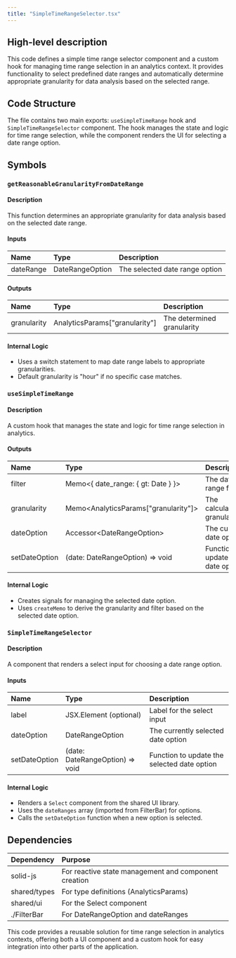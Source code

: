 ```yaml
---
title: "SimpleTimeRangeSelector.tsx"
---
```


## High-level description
This code defines a simple time range selector component and a custom hook for managing time range selection in an analytics context. It provides functionality to select predefined date ranges and automatically determine appropriate granularity for data analysis based on the selected range.

## Code Structure
The file contains two main exports: `useSimpleTimeRange` hook and `SimpleTimeRangeSelector` component. The hook manages the state and logic for time range selection, while the component renders the UI for selecting a date range option.

## Symbols

### `getReasonableGranularityFromDateRange`
#### Description
This function determines an appropriate granularity for data analysis based on the selected date range.

#### Inputs
| Name | Type | Description |
|:-----|:-----|:------------|
| dateRange | DateRangeOption | The selected date range option |

#### Outputs
| Name | Type | Description |
|:-----|:-----|:------------|
| granularity | AnalyticsParams["granularity"] | The determined granularity |

#### Internal Logic
- Uses a switch statement to map date range labels to appropriate granularities.
- Default granularity is "hour" if no specific case matches.

### `useSimpleTimeRange`
#### Description
A custom hook that manages the state and logic for time range selection in analytics.

#### Outputs
| Name | Type | Description |
|:-----|:-----|:------------|
| filter | Memo&lt;{ date_range: { gt: Date } }&gt; | The date range filter |
| granularity | Memo&lt;AnalyticsParams["granularity"]&gt; | The calculated granularity |
| dateOption | Accessor&lt;DateRangeOption&gt; | The current date option |
| setDateOption | (date: DateRangeOption) =&gt; void | Function to update the date option |

#### Internal Logic
- Creates signals for managing the selected date option.
- Uses `createMemo` to derive the granularity and filter based on the selected date option.

### `SimpleTimeRangeSelector`
#### Description
A component that renders a select input for choosing a date range option.

#### Inputs
| Name | Type | Description |
|:-----|:-----|:------------|
| label | JSX.Element (optional) | Label for the select input |
| dateOption | DateRangeOption | The currently selected date option |
| setDateOption | (date: DateRangeOption) =&gt; void | Function to update the selected date option |

#### Internal Logic
- Renders a `Select` component from the shared UI library.
- Uses the `dateRanges` array (imported from FilterBar) for options.
- Calls the `setDateOption` function when a new option is selected.

## Dependencies
| Dependency | Purpose |
|:-----------|:--------|
| solid-js | For reactive state management and component creation |
| shared/types | For type definitions (AnalyticsParams) |
| shared/ui | For the Select component |
| ./FilterBar | For DateRangeOption and dateRanges |

This code provides a reusable solution for time range selection in analytics contexts, offering both a UI component and a custom hook for easy integration into other parts of the application.